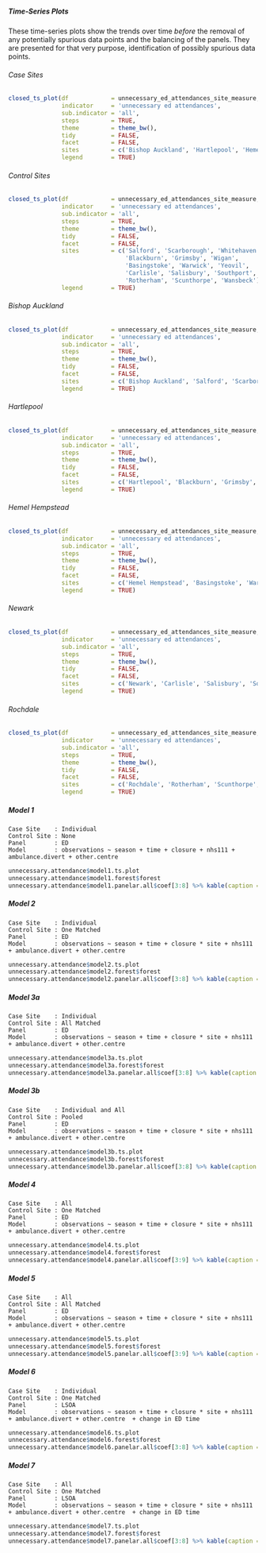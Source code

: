 ##### Time-Series Plots

These time-series plots show the trends over time *before* the removal of any potentially spurious data points and the balancing of the panels.  They are presented for that very purpose, identification of possibly spurious data points.

###### Case Sites

```r
closed_ts_plot(df            = unnecessary_ed_attendances_site_measure,
               indicator     = 'unnecessary ed attendances',
               sub.indicator = 'all',
               steps         = TRUE,
               theme         = theme_bw(),
               tidy          = FALSE,
               facet         = FALSE,
               sites         = c('Bishop Auckland', 'Hartlepool', 'Hemel Hempstead', 'Newark', 'Rochdale'),
               legend        = TRUE)
```

###### Control Sites

```r
closed_ts_plot(df            = unnecessary_ed_attendances_site_measure,
               indicator     = 'unnecessary ed attendances',
               sub.indicator = 'all',
               steps         = TRUE,
               theme         = theme_bw(),
               tidy          = FALSE,
               facet         = FALSE,
               sites         = c('Salford', 'Scarborough', 'Whitehaven',
                                 'Blackburn', 'Grimsby', 'Wigan',
                                 'Basingstoke', 'Warwick', 'Yeovil',
                                 'Carlisle', 'Salisbury', 'Southport',
                                 'Rotherham', 'Scunthorpe', 'Wansbeck'),
               legend        = TRUE)
```

###### Bishop Auckland

```r
closed_ts_plot(df            = unnecessary_ed_attendances_site_measure,
               indicator     = 'unnecessary ed attendances',
               sub.indicator = 'all',
               steps         = TRUE,
               theme         = theme_bw(),
               tidy          = FALSE,
               facet         = FALSE,
               sites         = c('Bishop Auckland', 'Salford', 'Scarborough', 'Whitehaven'),
               legend        = TRUE)
```

###### Hartlepool

```r
closed_ts_plot(df            = unnecessary_ed_attendances_site_measure,
               indicator     = 'unnecessary ed attendances',
               sub.indicator = 'all',
               steps         = TRUE,
               theme         = theme_bw(),
               tidy          = FALSE,
               facet         = FALSE,
               sites         = c('Hartlepool', 'Blackburn', 'Grimsby', 'Wigan'),
               legend        = TRUE)
```

###### Hemel Hempstead

```r
closed_ts_plot(df            = unnecessary_ed_attendances_site_measure,
               indicator     = 'unnecessary ed attendances',
               sub.indicator = 'all',
               steps         = TRUE,
               theme         = theme_bw(),
               tidy          = FALSE,
               facet         = FALSE,
               sites         = c('Hemel Hempstead', 'Basingstoke', 'Warwick', 'Yeovil'),
               legend        = TRUE)
```

###### Newark

```r
closed_ts_plot(df            = unnecessary_ed_attendances_site_measure,
               indicator     = 'unnecessary ed attendances',
               sub.indicator = 'all',
               steps         = TRUE,
               theme         = theme_bw(),
               tidy          = FALSE,
               facet         = FALSE,
               sites         = c('Newark', 'Carlisle', 'Salisbury', 'Southport'),
               legend        = TRUE)
```

###### Rochdale

```r
closed_ts_plot(df            = unnecessary_ed_attendances_site_measure,
               indicator     = 'unnecessary ed attendances',
               sub.indicator = 'all',
               steps         = TRUE,
               theme         = theme_bw(),
               tidy          = FALSE,
               facet         = FALSE,
               sites         = c('Rochdale', 'Rotherham', 'Scunthorpe', 'Wansbeck'),
               legend        = TRUE)
```

##### Model 1
`Case Site    : Individual`\
`Control Site : None`\
`Panel        : ED`\
`Model        : observations ~ season + time + closure + nhs111 + ambulance.divert + other.centre `\

```r
unnecessary.attendance$model1.ts.plot
unnecessary.attendance$model1.forest$forest
unnecessary.attendance$model1.panelar.all$coef[3:8] %>% kable(caption = unnecessary.attendance$model1.panelar.all$caption)
```

##### Model 2

`Case Site    : Individual`\
`Control Site : One Matched`\
`Panel        : ED`\
`Model        : observations ~ season + time + closure * site + nhs111 + ambulance.divert + other.centre `\

```r
unnecessary.attendance$model2.ts.plot
unnecessary.attendance$model2.forest$forest
unnecessary.attendance$model2.panelar.all$coef[3:8] %>% kable(caption = unnecessary.attendance$model2.panelar.all$caption)
```

##### Model 3a

`Case Site    : Individual`\
`Control Site : All Matched`\
`Panel        : ED`\
`Model        : observations ~ season + time + closure * site + nhs111 + ambulance.divert + other.centre `\

```r
unnecessary.attendance$model3a.ts.plot
unnecessary.attendance$model3a.forest$forest
unnecessary.attendance$model3a.panelar.all$coef[3:8] %>% kable(caption = unnecessary.attendance$model3a.panelar.all$caption)
```
##### Model 3b

`Case Site    : Individual and All`\
`Control Site : Pooled`\
`Panel        : ED`\
`Model        : observations ~ season + time + closure * site + nhs111 + ambulance.divert + other.centre`\

```r
unnecessary.attendance$model3b.ts.plot
unnecessary.attendance$model3b.forest$forest
unnecessary.attendance$model3b.panelar.all$coef[3:8] %>% kable(caption = unnecessary.attendance$model3b.panelar.all$caption)
```

##### Model 4

`Case Site    : All`\
`Control Site : One Matched`\
`Panel        : ED`\
`Model        : observations ~ season + time + closure * site + nhs111 + ambulance.divert + other.centre `\

```r
unnecessary.attendance$model4.ts.plot
unnecessary.attendance$model4.forest$forest
unnecessary.attendance$model4.panelar.all$coef[3:9] %>% kable(caption = unnecessary.attendance$model4.panelar.all$caption)
```

##### Model 5

`Case Site    : All`\
`Control Site : All Matched`\
`Panel        : ED`\
`Model        : observations ~ season + time + closure * site + nhs111 + ambulance.divert + other.centre `\


```r
unnecessary.attendance$model5.ts.plot
unnecessary.attendance$model5.forest$forest
unnecessary.attendance$model5.panelar.all$coef[3:9] %>% kable(caption = unnecessary.attendance$model5.panelar.all$caption)
```

##### Model 6

`Case Site    : Individual`\
`Control Site : One Matched`\
`Panel        : LSOA`\
`Model        : observations ~ season + time + closure * site + nhs111 + ambulance.divert + other.centre  + change in ED time`\

```r
unnecessary.attendance$model6.ts.plot
unnecessary.attendance$model6.forest$forest
unnecessary.attendance$model6.panelar.all$coef[3:8] %>% kable(caption = unnecessary.attendance$model6.panelar.all$caption)
```

##### Model 7

`Case Site    : All`\
`Control Site : One Matched`\
`Panel        : LSOA`\
`Model        : observations ~ season + time + closure * site + nhs111 + ambulance.divert + other.centre  + change in ED time`\

```r
unnecessary.attendance$model7.ts.plot
unnecessary.attendance$model7.forest$forest
unnecessary.attendance$model7.panelar.all$coef[3:8] %>% kable(caption = unnecessary.attendance$model7.panelar.all$caption)
```
